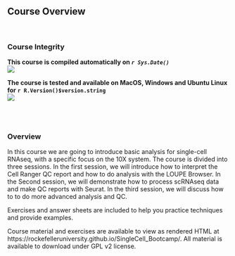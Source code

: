 ## Course Overview
<br>

### Course Integrity

**This course is compiled automatically on _`r Sys.Date()`_ **
<br>
[<img src="https://github.com/RockefellerUniversity/SingleCell_Bootcamp/workflows/compilation-check/badge.svg">](https://github.com/RockefellerUniversity/SingleCell_Bootcamp/actions?query=workflow%3compilation-check)

**The course is tested and available on MacOS, Windows and Ubuntu Linux for `r R.Version()$version.string`**
<br>
[<img src="https://github.com/RockefellerUniversity/SingleCell_Bootcamp/workflows/OS-check/badge.svg">](https://github.com/RockefellerUniversity/SingleCell_Bootcamp/actions?query=workflow%3AOS-check)

<br>
<br>

### Overview

In this course we are going to introduce basic analysis for single-cell RNAseq, with a specific focus on the 10X system. The course is divided into three sessions. In the first session, we will introduce how to interpret the Cell  Ranger QC report and how to do analysis with the LOUPE Browser. In the Second session, we will demonstrate how to process scRNAseq data and make QC reports with Seurat. In the third session, we will discuss how to to do more advanced analysis and QC. 

Exercises and answer sheets are included to help you practice techniques and provide examples.

Course material and exercises are available to view as rendered HTML at https://rockefelleruniversity.github.io/SingleCell_Bootcamp/.
All material is available to download under GPL v2 license.

